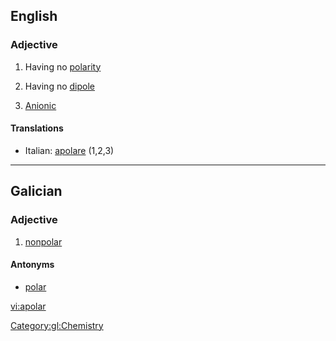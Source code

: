 ==English==

===Adjective===
{{en-adj}}

# Having no [[polarity]]
#{{chemistry|physics}} Having no [[dipole]]
#{{chemistry}} [[anionic|Anionic]]

====Translations====
{{top}}
*Italian: [[apolare]] (1,2,3)
{{mid}}

{{bottom}}

----

==Galician==

===Adjective===
{{gl-adj|f=apolar|pl=apolares}}

# [[nonpolar]]

====Antonyms====
* [[polar]]

[[Category:gl:Chemistry]]

[[vi:apolar]]